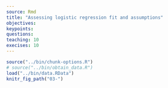 ---
source: Rmd
title: "Assessing logistic regression fit and assumptions"
objectives:
keypoints:
questions:
teaching: 10
execises: 10
---

```{r, include=FALSE}
source("../bin/chunk-options.R")
# source("../bin/obtain_data.R")
load("../bin/data.RData")
knitr_fig_path("03-")
```



